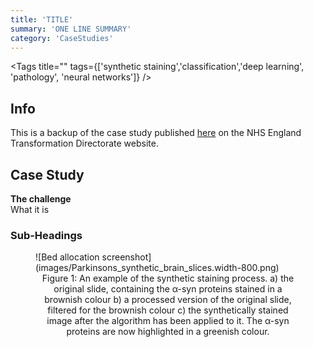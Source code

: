 ```yaml
---
title: 'TITLE'
summary: 'ONE LINE SUMMARY'
category: 'CaseStudies'
---
```


<Tags title="" tags={['synthetic staining','classification','deep learning', 'pathology', 'neural networks']} />


## Info
This is a backup of the case study published [here]() on the NHS England Transformation Directorate website.

## Case Study



**The challenge**  
What it is


### Sub-Headings

<figure>
![Bed allocation screenshot](images/Parkinsons_synthetic_brain_slices.width-800.png)
<figcaption align = "center">Figure 1: An example of the synthetic staining process. a) the original slide, containing the α-syn proteins stained in a brownish colour b) a processed version of the original slide, filtered for the brownish colour c) the synthetically stained image after the algorithm has been applied to it. The α-syn proteins are now highlighted in a greenish colour.</figcaption>
</figure>
